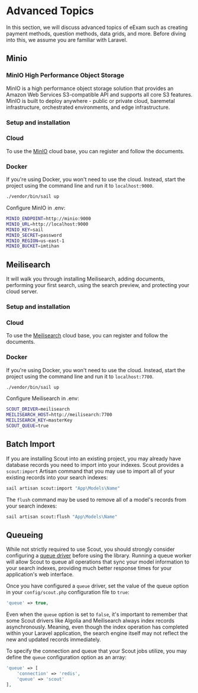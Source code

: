 # Advanced Topics

In this section, we will discuss advanced topics of eExam such as creating payment methods, question methods, data grids, and more. Before diving into this, we assume you are familiar with Laravel.

## Minio
### MinIO High Performance Object Storage
MinIO is a high performance object storage solution that provides an Amazon Web Services S3-compatible API and supports all core S3 features. MinIO is built to deploy anywhere - public or private cloud, baremetal infrastructure, orchestrated environments, and edge infrastructure.
### Setup and installation
### Cloud
To use the [MinIO](https://min.io/) cloud base, you can register and follow the documents.
### Docker
If you're using Docker, you won't need to use the cloud. Instead, start the project using the command line and run it to `localhost:9000`.
```sh copy
./vendor/bin/sail up
```
Configure MinIO in .env:
```bash copy
MINIO_ENDPOINT=http://minio:9000
MINIO_URL=http://localhost:9000
MINIO_KEY=sail
MINIO_SECRET=password
MINIO_REGION=us-east-1
MINIO_BUCKET=imtihan
```

## Meilisearch
It will walk you through installing Meilisearch, adding documents, performing your first search, using the search preview, and protecting your cloud server.
### Setup and installation
### Cloud
To use the [Meilisearch](https://www.meilisearch.com/) cloud base, you can register and follow the documents.
### Docker
If you're using Docker, you won't need to use the cloud. Instead, start the project using the command line and run it to `localhost:7700`.
```sh copy
./vendor/bin/sail up
```
Configure Meilisearch in .env:
```bash copy
SCOUT_DRIVER=meilisearch
MEILISEARCH_HOST=http://meilisearch:7700
MEILISEARCH_KEY=masterKey
SCOUT_QUEUE=true
```
## Batch Import
If you are installing Scout into an existing project, you may already have database records you need to import into your indexes. Scout provides a `scout:import` Artisan command that you may use to import all of your existing records into your search indexes:
```sh copy
sail artisan scout:import "App\Models\Name"
```
The `flush` command may be used to remove all of a model's records from your search indexes:
```sh copy
sail artisan scout:flush "App\Models\Name"
```

## Queueing
While not strictly required to use Scout, you should strongly consider configuring a [queue driver](https://laravel.com/docs/10.x/queues) before using the library. Running a queue worker will allow Scout to queue all operations that sync your model information to your search indexes, providing much better response times for your application's web interface.

Once you have configured a `queue` driver, set the value of the queue option in your `config/scout.php` configuration file to `true`:
```php copy
'queue' => true,
```
Even when the `queue` option is set to `false`, it's important to remember that some Scout drivers like Algolia and Meilisearch always index records asynchronously. Meaning, even though the index operation has completed within your Laravel application, the search engine itself may not reflect the new and updated records immediately.

To specify the connection and queue that your Scout jobs utilize, you may define the `queue` configuration option as an array:
```php
'queue' => [
    'connection' => 'redis',
    'queue' => 'scout'
],
```
